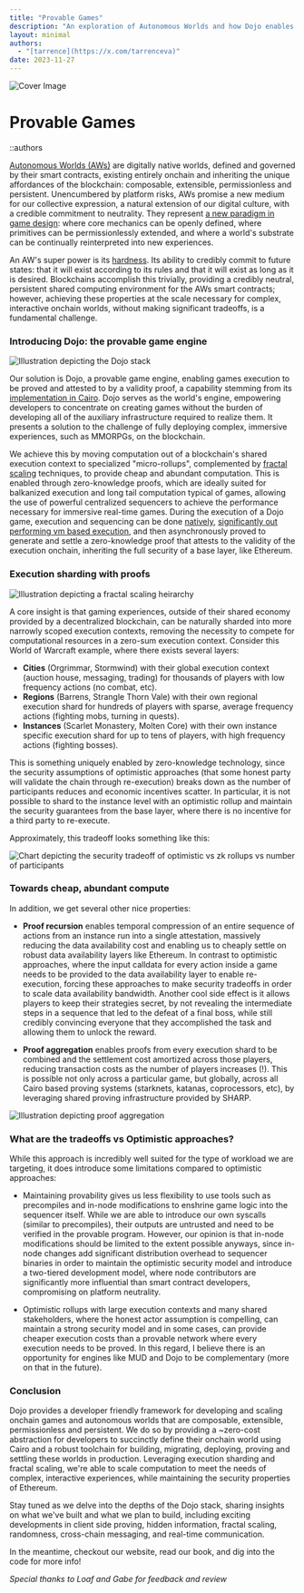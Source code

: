 ```yaml
---
title: "Provable Games"
description: "An exploration of Autonomous Worlds and how Dojo enables complex, interactive onchain games through provable execution"
layout: minimal
authors:
  - "[tarrence](https://x.com/tarrenceva)"
date: 2023-11-27
---
```


![Cover Image](/blog/provable-games/cover.png)

# Provable Games

::authors

[Autonomous Worlds (AWs)](https://aw.network/posts/the-case-for-autonomous-worlds) are digitally native worlds, defined and governed by their smart contracts, existing entirely onchain and inheriting the unique affordances of the blockchain: composable, extensible, permissionless and persistent.
Unencumbered by platform risks, AWs promise a new medium for our collective expression, a natural extension of our digital culture, with a credible commitment to neutrality.
They represent [a new paradigm in game design](https://aw.network/posts/composable-engineering): where core mechanics can be openly defined, where primitives can be permissionlessly extended, and where a world's substrate can be continually reinterpreted into new experiences.

An AW's super power is its [hardness](https://stark.mirror.xyz/n2UpRqwdf7yjuiPKVICPpGoUNeDhlWxGqjulrlpyYi0).
Its ability to credibly commit to future states: that it will exist according to its rules and that it will exist as long as it is desired.
Blockchains accomplish this trivially, providing a credibly neutral, persistent shared computing environment for the AWs smart contracts; however, achieving these properties at the scale necessary for complex, interactive onchain worlds, without making significant tradeoffs, is a fundamental challenge.

### Introducing Dojo: the provable game engine

![Illustration depicting the Dojo stack](/blog/provable-games/architecture.png)

Our solution is Dojo, a provable game engine, enabling games execution to be proved and attested to by a validity proof, a capability stemming from its [implementation in Cairo](https://github.com/starkware-libs/cairo).
Dojo serves as the world's engine, empowering developers to concentrate on creating games without the burden of developing all of the auxiliary infrastructure required to realize them.
It presents a solution to the challenge of fully deploying complex, immersive experiences, such as MMORPGs, on the blockchain.

We achieve this by moving computation out of a blockchain's shared execution context to specialized "micro-rollups", complemented by [fractal scaling](https://medium.com/starkware/fractal-scaling-from-l2-to-l3-7fe238ecfb4f) techniques, to provide cheap and abundant computation.
This is enabled through zero-knowledge proofs, which are ideally suited for balkanized execution and long tail computation typical of games, allowing the use of powerful centralized sequencers to achieve the performance necessary for immersive real-time games.
During the execution of a Dojo game, execution and sequencing can be done [natively](https://github.com/lambdaclass/cairo_native), [significantly out performing vm based execution](https://twitter.com/fede_intern/status/1729165583596597647), and then asynchronously proved to generate and settle a zero-knowledge proof that attests to the validity of the execution onchain, inheriting the full security of a base layer, like Ethereum.

### Execution sharding with proofs

![Illustration depicting a fractal scaling heirarchy](/blog/provable-games/fractal.png)

A core insight is that gaming experiences, outside of their shared economy provided by a decentralized blockchain, can be naturally sharded into more narrowly scoped execution contexts, removing the necessity to compete for computational resources in a zero-sum execution context.
Consider this World of Warcraft example, where there exists several layers:

- **Cities** (Orgrimmar, Stormwind) with their global execution context (auction house, messaging, trading) for thousands of players with low frequency actions (no combat, etc).
- **Regions** (Barrens, Strangle Thorn Vale) with their own regional execution shard for hundreds of players with sparse, average frequency actions (fighting mobs, turning in quests).
- **Instances** (Scarlet Monastery, Molten Core) with their own instance specific execution shard for up to tens of players, with high frequency actions (fighting bosses).

This is something uniquely enabled by zero-knowledge technology, since the security assumptions of optimistic approaches (that some honest party will validate the chain through re-execution) breaks down as the number of participants reduces and economic incentives scatter.
In particular, it is not possible to shard to the instance level with an optimistic rollup and maintain the security guarantees from the base layer, where there is no incentive for a third party to re-execute.

Approximately, this tradeoff looks something like this:

![Chart depicting the security tradeoff of optimistic vs zk rollups vs number of participants](/blog/provable-games/security.png)

### Towards cheap, abundant compute

In addition, we get several other nice properties:

- **Proof recursion** enables temporal compression of an entire sequence of actions from an instance run into a single attestation, massively reducing the data availability cost and enabling us to cheaply settle on robust data availability layers like Ethereum.
In contrast to optimistic approaches, where the input calldata for every action inside a game needs to be provided to the data availability layer to enable re-execution, forcing these approaches to make security tradeoffs in order to scale data availability bandwidth.
Another cool side effect is it allows players to keep their strategies secret, by not revealing the intermediate steps in a sequence that led to the defeat of a final boss, while still credibly convincing everyone that they accomplished the task and allowing them to unlock the reward.

- **Proof aggregation** enables proofs from every execution shard to be combined and the settlement cost amortized across those players, reducing transaction costs as the number of players increases (!).
This is possible not only across a particular game, but globally, across all Cairo based proving systems (starknets, katanas, coprocessors, etc), by leveraging shared proving infrastructure provided by SHARP.

![Illustration depicting proof aggregation](/blog/provable-games/aggregation.png)

### What are the tradeoffs vs Optimistic approaches?

While this approach is incredibly well suited for the type of workload we are targeting, it does introduce some limitations compared to optimistic approaches:

- Maintaining provability gives us less flexibility to use tools such as precompiles and in-node modifications to enshrine game logic into the sequencer itself.
While we are able to introduce our own syscalls (similar to precompiles), their outputs are untrusted and need to be verified in the provable program.
However, our opinion is that in-node modifications should be limited to the extent possible anyways, since in-node changes add significant distribution overhead to sequencer binaries in order to maintain the optimistic security model and introduce a two-tiered development model, where node contributors are significantly more influential than smart contract developers, compromising on platform neutrality.

- Optimistic rollups with large execution contexts and many shared stakeholders, where the honest actor assumption is compelling, can maintain a strong security model and in some cases, can provide cheaper execution costs than a provable network where every execution needs to be proved.
In this regard, I believe there is an opportunity for engines like MUD and Dojo to be complementary (more on that in the future).

### Conclusion

Dojo provides a developer friendly framework for developing and scaling onchain games and autonomous worlds that are composable, extensible, permissionless and persistent.
We do so by providing a ~zero-cost abstraction for developers to succinctly define their onchain world using Cairo and a robust toolchain for building, migrating, deploying, proving and settling these worlds in production.
Leveraging execution sharding and fractal scaling, we're able to scale computation to meet the needs of complex, interactive experiences, while maintaining the security properties of Ethereum.

Stay tuned as we delve into the depths of the Dojo stack, sharing insights on what we've built and what we plan to build, including exciting developments in client side proving, hidden information, fractal scaling, randomness, cross-chain messaging, and real-time communication.

In the meantime, checkout our website, read our book, and dig into the code for more info!

*Special thanks to Loaf and Gabe for feedback and review*

